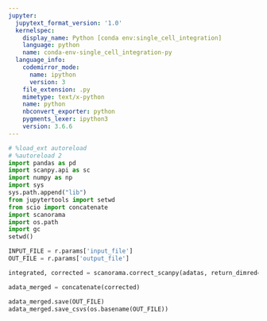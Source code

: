 ```yaml
---
jupyter:
  jupytext_format_version: '1.0'
  kernelspec:
    display_name: Python [conda env:single_cell_integration]
    language: python
    name: conda-env-single_cell_integration-py
  language_info:
    codemirror_mode:
      name: ipython
      version: 3
    file_extension: .py
    mimetype: text/x-python
    name: python
    nbconvert_exporter: python
    pygments_lexer: ipython3
    version: 3.6.6
---
```


```python
# %load_ext autoreload
# %autoreload 2
import pandas as pd
import scanpy.api as sc
import numpy as np
import sys
sys.path.append("lib")
from jupytertools import setwd
from scio import concatenate
import scanorama
import os.path
import gc
setwd()
```

```python
INPUT_FILE = r.params['input_file']
OUT_FILE = r.params['output_file']
```

```python
integrated, corrected = scanorama.correct_scanpy(adatas, return_dimred=True, batch_size=50000)
```

```python
adata_merged = concatenate(corrected)
```

```python
adata_merged.save(OUT_FILE)
adata_merged.save_csvs(os.basename(OUT_FILE))
```
